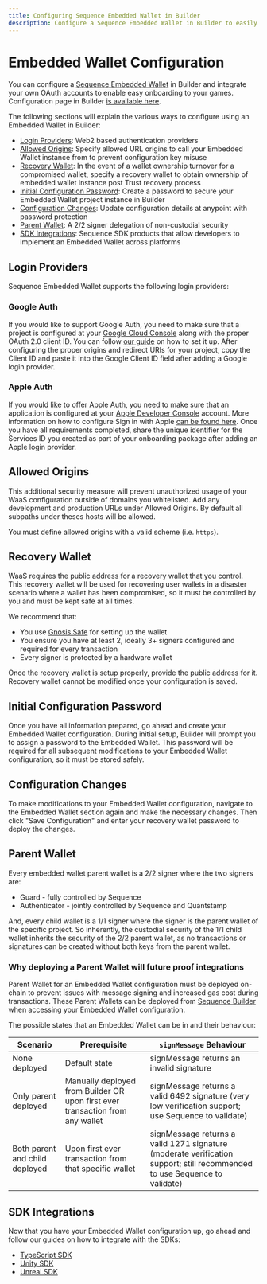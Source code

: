 ```yaml
---
title: Configuring Sequence Embedded Wallet in Builder
description: Configure a Sequence Embedded Wallet in Builder to easily onboard users to your games by integrating OAuth accounts. Learn how to set up login providers like Google Auth and Apple Auth, specify allowed origins for security, set up a recovery wallet, create an initial configuration.
---
```

# Embedded Wallet Configuration
You can configure a [Sequence Embedded Wallet](/solutions/wallets/embedded-wallet/overview) in Builder and integrate your own OAuth accounts to enable easy onboarding to your games. Configuration page in Builder [is available here](https://sequence.build/project/default/embedded-wallet).

The following sections will explain the various ways to configure using an Embedded Wallet in Builder:
- [Login Providers](/solutions/builder/embedded-wallet#login-providers): Web2 based authentication providers
- [Allowed Origins](/solutions/builder/embedded-wallet#allowed-origins): Specify allowed URL origins to call your Embedded Wallet instance from to prevent configuration key misuse
- [Recovery Wallet](/solutions/builder/embedded-wallet#recovery-wallet): In the event of a wallet ownership turnover for a compromised wallet, specify a recovery wallet to obtain ownership of embedded wallet instance post Trust recovery process
- [Initial Configuration Password](/solutions/builder/embedded-wallet#initial-configuration-password): Create a password to secure your Embedded Wallet project instance in Builder
- [Configuration Changes](/solutions/builder/embedded-wallet#configuration-changes): Update configuration details at anypoint with password protection
- [Parent Wallet](/solutions/builder/embedded-wallet#parent-wallet): A 2/2 signer delegation of non-custodial security 
- [SDK Integrations](/solutions/builder/embedded-wallet#sdk-integrations): Sequence SDK products that allow developers to implement an Embedded Wallet across platforms

## Login Providers
Sequence Embedded Wallet supports the following login providers:

### Google Auth
If you would like to support Google Auth, you need to make sure that a project is configured at your [Google Cloud Console](https://console.cloud.google.com/) along with the proper OAuth 2.0 client ID. You can follow [our guide](/solutions/builder/embedded-wallet/google-configuration) on how to set it up. After configuring the proper origins and redirect URIs for your project, copy the Client ID and paste it into the Google Client ID field after adding a Google login provider.

### Apple Auth
If you would like to offer Apple Auth, you need to make sure that an application is configured at your [Apple Developer Console](https://developer.apple.com/account) account. More information on how to configure Sign in with Apple [can be found here](/solutions/builder/embedded-wallet/apple-configuration). Once you have all requirements completed, share the unique identifier for the Services ID you created as part of your onboarding package after adding an Apple login provider.

## Allowed Origins
This additional security measure will prevent unauthorized usage of your WaaS configuration outside of domains you whitelisted. Add any development and production URLs under Allowed Origins. By default all subpaths under theses hosts will be allowed.

You must define allowed origins with a valid scheme (i.e. `https`).

## Recovery Wallet
WaaS requires the public address for a recovery wallet that you control. This recovery wallet will be used for recovering user wallets in a disaster scenario where a wallet has been compromised, so it must be controlled by you and must be kept safe at all times.

We recommend that:

- You use [Gnosis Safe](https://safe.global/) for setting up the wallet
- You ensure you have at least 2, ideally 3+ signers configured and required for every transaction
- Every signer is protected by a hardware wallet

Once the recovery wallet is setup properly, provide the public address for it. Recovery wallet cannot be modified once your configuration is saved.

## Initial Configuration Password
Once you have all information prepared, go ahead and create your Embedded Wallet configuration. During initial setup, Builder will prompt you to assign a password to the Embedded Wallet. This password will be required for all subsequent modifications to your Embedded Wallet configuration, so it must be stored safely.

## Configuration Changes
To make modifications to your Embedded Wallet configuration, navigate to the Embedded Wallet section again and make the necessary changes. Then click "Save Configuration" and enter your recovery wallet password to deploy the changes.

## Parent Wallet

Every embedded wallet parent wallet is a 2/2 signer where the two signers are:
- Guard - fully controlled by Sequence
- Authenticator - jointly controlled by Sequence and Quantstamp

And, every child wallet is a 1/1 signer where the signer is the parent wallet of the specific project. So inherently, the custodial security of the 1/1 child wallet inherits the security of the 2/2 parent wallet, as no transactions or signatures can be created without both keys from the parent wallet.

### Why deploying a Parent Wallet will future proof integrations

Parent Wallet for an Embedded Wallet configuration must be deployed on-chain to prevent issues with message signing and increased gas cost during transactions. These Parent Wallets can be deployed from [Sequence Builder](https://sequence.build) when accessing your Embedded Wallet configuration.

The possible states that an Embedded Wallet can be in and their behaviour:

| Scenario      | Prerequisite   | `signMessage` Behaviour|
| ---           | ---            | ---                    |
| None deployed   | Default state | signMessage returns an invalid signature |
| Only parent deployed | Manually deployed from Builder OR upon first ever transaction from any wallet | signMessage returns a valid 6492 signature (very low verification support; use Sequence to validate) |
| Both parent and child deployed | Upon first ever transaction from that specific wallet | signMessage returns a valid 1271 signature (moderate verification support; still recommended to use Sequence to validate) |

## SDK Integrations
Now that you have your Embedded Wallet configuration up, go ahead and follow our guides on how to integrate with the SDKs:

- [TypeScript SDK](/solutions/wallets/embedded-wallet/overview)
- [Unity SDK](/sdk/unity/overview)
- [Unreal SDK](/sdk/unreal/overview)
